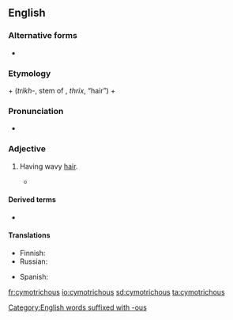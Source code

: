 ==English==
{{was wotd|2012|May|10}}

===Alternative forms===
* {{l|en|cymatotrichous}}

===Etymology===
{{etyl|grc|en}} {{m|grc|κῦμα||wave}} + {{etyl|grc|en}} {{m|grc||τριχ-}} (''trikh-'', stem of {{m|grc|θρίξ}}, ''thrix'', “hair”) + {{cog|en|-ous}}

===Pronunciation===
* {{audio-pron|en-us-cymotrichous.ogg|ipa=/saɪˈmɒtɹɨkəs/|lang=en|country=us|dial=Midland American English}}

===Adjective===
{{en-adj|-}}

# {{lb|en|anthropology}} Having wavy [[hair]].
#* {{quote-book|title=Man, Volumes 7-8|author=Royal Anthropological Institute of Great Britain and Ireland|url=http://books.google.com/books?id=OVUxAAAAMAAJ&dq=cymotrichous&pg=RA1-PA123#v=onepage&q=cymotrichous&f=false|page=123|passage=The hair is '''cymotrichous''': one had flat wavy hair, in 19 it was very wavy, and in 7 it was markedly curly.|year=1907}}

====Derived terms====
* {{l|en|cymotrichy}}

====Translations====
{{trans-top|having wavy hair}}
* Finnish: {{t+|fi|aaltoileva}}
* Russian: {{t+|ru|кудря́вый}}
{{trans-mid}}
* Spanish: {{t|es|cimótrico|m}}
{{trans-bottom}}

[[Category:English words suffixed with -ous]]

[[fr:cymotrichous]]
[[io:cymotrichous]]
[[sd:cymotrichous]]
[[ta:cymotrichous]]